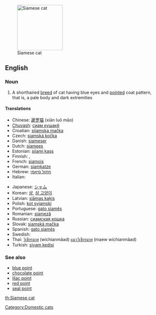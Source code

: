 [[Image:Niobe050905-Siamese Cat.jpeg|thumb|right|150px|Siamese cat]]
==English==

===Noun===
{{en-noun|sg=[[Siamese]] [[cat]]}}

# A shorthaired [[breed]] of cat having blue eyes and [[pointed]] coat pattern, that is, a pale body and dark extremities

====Translations====
{{trans-top|mammal}}
* Chinese: [[暹罗猫]] (xiān luō māo)
* [[Chuvash]]: [[cиам кушакĕ]]
* Croatian: [[sijamska mačka]]
* Czech: [[siamská kočka]]
* Danish: [[siameser]]
* Dutch: [[siamees]]
* Estonian: [[siiami kass]]
* Finnish: {{t-|fi|siamilainen}},  {{t|fi|siamilaiskissa}}
* French: [[siamois]]
* German: [[siamkatze]]
* Hebrew: [[חתול סיאמי]]
* Italian: {{t-|it|gatto siamese}}
{{trans-mid}}
* Japanese: [[シャム]]
* Korean: [[샴]], [[샴 고양이]]
* Latvian: [[siāmas kaķis]]
* Polish: [[kot syjamski]]
* Portuguese: [[gato siamês]]
* Romanian: [[siameză]]
* Russian: [[сиамская кошка]]
* Slovak: [[siamská mačka]]
* Spanish: [[gato siamés]]
* Swedish: {{t+|sv|siames}}
* Thai: [[วิเชียรมาศ]] (wíchianmâad) [[แมววิเชียรมาศ]] (maew wíchianmâad)
* Turkish: [[siyam kedisi]]
{{trans-bottom}}

===See also===
{{wikipedia|Siamese (cat)}}
{{commonscat|Siamese cats}}
* [[blue point]]
* [[chocolate point]]
* [[lilac point]]
* [[red point]]
* [[seal point]]

[[Category:Domestic cats]]

[[th:Siamese cat]]